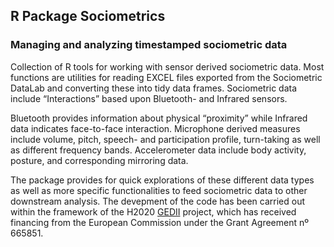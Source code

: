 ## R Package Sociometrics

### Managing and analyzing timestamped sociometric data

Collection of R tools for working with sensor derived sociometric data. Most functions are utilities
  for reading EXCEL files exported from the Sociometric DataLab and converting these into 
  tidy data frames. Sociometric data include "Interactions" based upon Bluetooth- and Infrared sensors.
  
  Bluetooth provides information about physical "proximity" while Infrared data indicates face-to-face
  interaction. Microphone derived measures include volume, pitch, speech- and participation profile, 
  turn-taking as well as different frequency bands. Accelerometer data include body activity, posture,
  and corresponding mirroring data.
  
  The package provides for quick explorations of these different data types as well as more specific 
  functionalities to feed sociometric data to other downstream analysis. 
  The devepment of the code has been carried out within the framework of the H2020 [GEDII](http://www.gedii.eu) project, which has received financing from the European Commission under the Grant Agreement nº 665851. 

